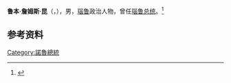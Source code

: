 '''鲁本·詹姆斯·昆'''（{{lang-en|Ruben James Kun}}，{{bd|1942年|3月30日|2014年|9月21日|catIdx=Kun}}），男，[[瑙鲁|瑙鲁]]政治人物，曾任[[瑙鲁总统|瑙鲁总统]]。<ref>{{Cite book|title=瑙鲁|author=赵少峰编著|publisher=社会科学文献出版社|year=2017|isbn=9787520112840|location=北京|pages=48}}</ref>

== 参考资料 ==
{{reflist}}

{{瑙鲁小作品}}

{{Authority control}}
{{DEFAULTSORT:Kun}}
[[Category:諾魯總統|Category:諾魯總統]]
